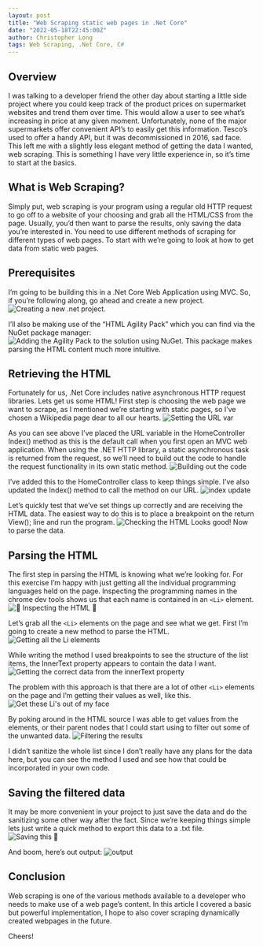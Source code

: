 ```yaml
---
layout: post
title: "Web Scraping static web pages in .Net Core"
date: "2022-05-18T22:45:00Z"
author: Christopher Long
tags: Web Scraping, .Net Core, C#
---
```


## Overview
I was talking to a developer friend the other day about starting a little side project where you could keep track of the product prices on supermarket websites and trend them over time. This would allow a user to see what’s increasing in price at any given moment. Unfortunately, none of the major supermarkets offer convenient API’s to easily get this information. Tesco’s used to offer a handy API, but it was decommissioned in 2016, sad face.
This left me with a slightly less elegant method of getting the data I wanted, web scraping. This is something I have very little experience in, so it’s time to start at the basics.

## What is Web Scraping?
Simply put, web scraping is your program using a regular old HTTP request to go off to a website of your choosing and grab all the HTML/CSS from the page. Usually, you’d then want to parse the results, only saving the data you’re interested in.
You need to use different methods of scraping for different types of web pages. To start with we’re going to look at how to get data from static web pages.

## Prerequisites
I’m going to be building this in a .Net Core Web Application using MVC. So, if you’re following along, go ahead and create a new project.
![Creating a new .net project.](/static/images/pages/posts/2022-05-18-scraping-static-web-pages/createNewProject.png)
 
I’ll also be making use of the “HTML Agility Pack” which you can find via the NuGet package manager:
![Adding the Agility Pack to the solution using NuGet.](/static/images/pages/posts/2022-05-18-scraping-static-web-pages/getAgilityPack.png)
This package makes parsing the HTML content much more intuitive.

## Retrieving the HTML
Fortunately for us, .Net Core includes native asynchronous HTTP request libraries. Lets get us some HTML!
First step is choosing the web page we want to scrape, as I mentioned we’re starting with static pages, so I’ve chosen a Wikipedia page dear to all our hearts.
![Setting the URL var](/static/images/pages/posts/2022-05-18-scraping-static-web-pages/SetURL.png)
 
As you can see above I’ve placed the URL variable in the HomeController Index() method as this is the default call when you first open an MVC web application.
When using the .NET HTTP library, a static asynchronous task is returned from the request, so we’ll need to build out the code to handle the request functionality in its own static method.
![Building out the code](/static/images/pages/posts/2022-05-18-scraping-static-web-pages/startBuildingOutTheCode.png)
 
I’ve added this to the HomeController class to keep things simple. I’ve also updated the Index() method to call the method on our URL.
![index update](/static/images/pages/posts/2022-05-18-scraping-static-web-pages/call.png)
 
Let’s quickly test that we’ve set things up correctly and are receiving the HTML data. The easiest way to do this is to place a breakpoint on the return View(); line and run the program.
![Checking the HTML](/static/images/pages/posts/2022-05-18-scraping-static-web-pages/CheckingTheHTML.gif)
Looks good! Now to parse the data.

## Parsing the HTML
The first step in parsing the HTML is knowing what we’re looking for. For this exercise I’m happy with just getting all the individual programming languages held on the page. 
Inspecting the programming names in the chrome dev tools shows us that each name is contained in an `<Li>` element. 
![👀 Inspecting the HTML 👀](/static/images/pages/posts/2022-05-18-scraping-static-web-pages/inspecting.png)
 
Let’s grab all the `<Li>` elements on the page and see what we get.
First I’m going to create a new method to parse the HTML.
![Getting all the Li elements](/static/images/pages/posts/2022-05-18-scraping-static-web-pages/gimmeSomeLis.png)
 
While writing the method I used breakpoints to see the structure of the list items, the InnerText property appears to contain the data I want.
![Getting the correct data from the innerText property](/static/images/pages/posts/2022-05-18-scraping-static-web-pages/innerText.png)
 
The problem with this approach is that there are a lot of other `<Li>` elements on the page and I’m getting their values as well, like this.
![Get these Li's out of my face](/static/images/pages/posts/2022-05-18-scraping-static-web-pages/thatsALotOfLis.png)
 
By poking around in the HTML source I was able to get values from the elements, or their parent nodes that I could start using to filter out some of the unwanted data.
![Filtering the results](/static/images/pages/posts/2022-05-18-scraping-static-web-pages/filtering.png)
 
I didn’t sanitize the whole list since I don’t really have any plans for the data here, but you can see the method I used and see how that could be incorporated in your own code.

## Saving the filtered data
It may be more convenient in your project to just save the data and do the sanitizing some other way after the fact. Since we’re keeping things simple lets just write a quick method to export this data to a .txt file.
![Saving this 💩](/static/images/pages/posts/2022-05-18-scraping-static-web-pages/saving.png)

And boom, here’s out output:
![output](/static/images/pages/posts/2022-05-18-scraping-static-web-pages/output.png)
 
## Conclusion
Web scraping is one of the various methods available to a developer who needs to make use of a web page’s content. In this article I covered a basic but powerful implementation, I hope to also cover scraping dynamically created webpages in the future.

Cheers!
